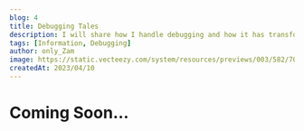 ---
blog: 4
title: Debugging Tales
description: I will share how I handle debugging and how it has transformed my developer career..
tags: [Information, Debugging]
author: only_Zam
image: https://static.vecteezy.com/system/resources/previews/003/582/701/original/coming-soon-background-illustration-template-design-free-vector.jpg
createdAt: 2023/04/10
---

# Coming Soon...